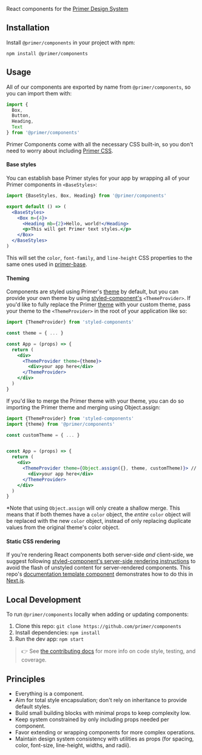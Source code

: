 React components for the [Primer Design System](https://primer.style)

## Installation

Install `@primer/components` in your project with npm:

```
npm install @primer/components
```

## Usage

All of our components are exported by name from `@primer/components`, so you can import them with:

```js
import {
  Box,
  Button,
  Heading,
  Text
} from '@primer/components'
```

Primer Components come with all the necessary CSS built-in, so you don't need to worry about including [Primer CSS].

#### Base styles

You can establish base Primer styles for your app by wrapping all of your Primer components in `<BaseStyles>`:

```jsx
import {BaseStyles, Box, Heading} from '@primer/components'

export default () => (
  <BaseStyles>
    <Box m={4}>
      <Heading mb={2}>Hello, world!</Heading>
      <p>This will get Primer text styles.</p>
    </Box>
  </BaseStyles>
)
```

This will set the `color`, `font-family`, and `line-height` CSS properties to the same ones used in [primer-base](https://github.com/primer/primer/blob/master/modules/primer-base/lib/base.scss#L15).

#### Theming

Components are styled using Primer's [theme](https://github.com/primer/components/blob/master/src/theme.js) by default, but you can provide your own theme by using [styled-component's][styled-components] `<ThemeProvider>`. If you'd like to fully replace the Primer [theme](https://github.com/primer/components/blob/master/src/theme.js) with your custom theme, pass your theme to the `<ThemeProvider>` in the root of your application like so:

```jsx
import {ThemeProvider} from 'styled-components'

const theme = { ... }

const App = (props) => {
  return (
    <div>
      <ThemeProvider theme={theme}>
        <div>your app here</div>
      </ThemeProvider>
    </div>
  )
}

```

If you'd like to merge the Primer theme with your theme, you can do so importing the Primer theme and merging using Object.assign:

```jsx
import {ThemeProvider} from 'styled-components'
import {theme} from '@primer/components'

const customTheme = { ... }


const App = (props) => {
  return (
    <div>
      <ThemeProvider theme={Object.assign({}, theme, customTheme)}> // matching keys in customTheme will override keys in the Primer theme
        <div>your app here</div>
      </ThemeProvider>
    </div>
  )
}
```

*Note that using `Object.assign` will only create a shallow merge. This means that if both themes have a `color` object, the _entire_ `color` object will be replaced with the new `color` object, instead of only replacing duplicate values from the original theme's color object.

#### Static CSS rendering

If you're rendering React components both server-side _and_ client-side, we suggest following [styled-component's server-side rendering instructions](https://www.styled-components.com/docs/advanced#server-side-rendering) to avoid the flash of unstyled content for server-rendered components. This repo's [documentation template component](https://github.com/primer/components/blob/master/pages/_document.js) demonstrates how to do this in [Next.js].

## Local Development

To run `@primer/components` locally when adding or updating components:

1. Clone this repo: `git clone https://github.com/primer/components`
1. Install dependencies: `npm install`
1. Run the dev app: `npm start`

> 👉 See [the contributing docs](contributing.md) for more info on code style, testing, and coverage.


## Principles

- Everything is a component.
- Aim for total style encapsulation; don't rely on inheritance to provide default styles.
- Build small building blocks with minimal props to keep complexity low.
- Keep system constrained by only including props needed per component.
- Favor extending or wrapping components for more complex operations.
- Maintain design system consistency with utilities as props (for spacing, color, font-size, line-height, widths, and radii).


[styled-components]: https://www.styled-components.com/docs
[Primer CSS]: https://github.com/primer/primer
[flash of unstyled content]: https://en.wikipedia.org/wiki/Flash_of_unstyled_content
[Next.js]: https://github.com/zeit/next.js
